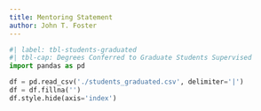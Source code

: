 ```yaml
---
title: Mentoring Statement
author: John T. Foster 
---
```



```python
#| label: tbl-students-graduated
#| tbl-cap: Degrees Conferred to Graduate Students Supervised
import pandas as pd

df = pd.read_csv('./students_graduated.csv', delimiter='|')
df = df.fillna('')
df.style.hide(axis='index')
```
